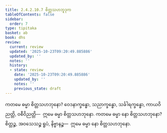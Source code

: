 ```yaml
---
title: 2.4.2.10.7 စိတ္တသဟဘူဒုက
tableOfContents: false
sidebar:
  order: 7
type: tipitaka
basket: ab
book: dhs
review:
  current: review
  updated: '2025-10-23T09:20:49.885886'
  updated_by: ''
  notes: ''
  history:
  - state: review
    date: '2025-10-23T09:20:49.885886'
    updated_by: ''
    notes: ''
    previous_state: draft
---
```



<ReviewStatus review={frontmatter.review} showDetails={true} />

<HypothesisAnnotation frontmatter={frontmatter} />

<DynamicBreadcrumb />

<Division number="1537" book="dhs" e="ch" v="29" p="288">

<Paragraph number="2248" book="dhs">
ကတမေ ဓမ္မာ စိတ္တသဟဘုနော? ဝေဒနာက္ခန္ဓော, သညာက္ခန္ဓော, သင်္ခါရက္ခန္ဓော, ကာယဝိညတ္တိ, ဝစီဝိညတ္တိ—  ဣမေ ဓမ္မာ စိတ္တသဟဘုနော.
</Paragraph>

</Division>
<Division number="1538" book="dhs" e="ch" v="29" p="288">

<Paragraph number="2249" book="dhs">
ကတမေ ဓမ္မာ နော စိတ္တသဟဘုနော? စိတ္တဉ္စ, အဝသေသဉ္စ ရူပံ, နိဗ္ဗာနဉ္စ—  ဣမေ ဓမ္မာ နော စိတ္တသဟဘုနော.
</Paragraph>
</Division>